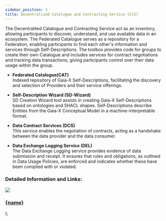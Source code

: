 ```yaml
---
sidebar_position: 3
title: Decentralized Catalogue and Contracting Service (CCS)
---
```


The Decentralited Catalogue and Contracting Service act as an inventory, allowing participants to discover, understand, and use available data in an ecosystem. The Federated Catalogue serves as a repository for a Federation, enabling participants to find each other's information and services through Self-Descriptions. The toolbox provides code for groups to create their own Catalogue and includes services for contract negotiations and tracking data transactions, giving participants control over their data usage within the group.

- **Federated Catalogue(CAT)** <br/>
  Indexed repository of Gaia-X Self-Descriptions, facilitating the discovery and selection of Providers and their service offerings.

- **Self-Description Wizard (SD-Wizard)** <br/>
  SD Creation Wizard tool assists in creating Gaia-X Self-Descriptions based on ontologies and SHACL shapes. Self-Descriptions describe Entities from the Gaia-X Conceptual Model in a machine-interpretable format.

- **Data Contract Services (DCS)** <br/>
  This service enables the negotiation of contracts, acting as a handshake between the data provider and the data consumer.

- **Data Exchange Logging Service (DEL)** <br/>
  The Data Exchange Logging service provides evidence of data submission and receipt. It ensures that rules and obligations, as outlined in Data Usage Policies, are enforced and indicates whether these have been complied with or violated.

### Detailed Information and Links:

  <a class="box-container" href={href}>
    <img src={img} />
    <h3>{name}</h3>
  </a>
);

<div class="img-container">
  <Box
    name="Federated Catalogue (CAT)"
    img="/img/service_2.png"
    href="./FederateCatalog"
  />
  <Box
    name="Self-Description Wizard (SD-Wizard)"
    img="/img/data_catalog_2.png"
    href="./SelfDescription"
  />
  <Box
    name="Data Exchange Logging Service (DELS)"
    img="/img/data_catalog_3.png"
    href="./DataExchange"
  />
  <Box
    name="Data Contract Services (DCS)"
    img="/img/data_catalog_4.png"
    href="./DataContract"
  />
</div>
